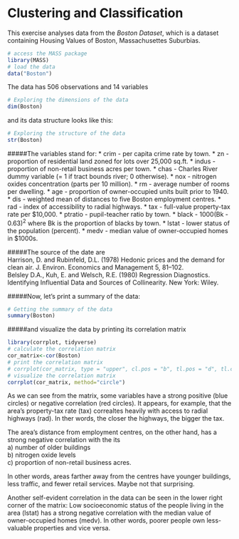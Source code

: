# Clustering and Classification

This exercise analyses data from the *Boston Dataset*, which is a dataset containing Housing Values of Boston, Massachusettes Suburbias.  

```r
# access the MASS package
library(MASS)
# load the data
data("Boston")
```
The data has 506 observations and 14 variables  
```r
# Exploring the dimensions of the data
dim(Boston)
```
and its data structure looks like this:
```r
# Exploring the structure of the data
str(Boston)
```
  
#####The variables stand for:
* crim - per capita crime rate by town.
* zn - proportion of residential land zoned for lots over 25,000 sq.ft.
* indus - proportion of non-retail business acres per town.
* chas - Charles River dummy variable (= 1 if tract bounds river; 0 otherwise).
* nox - nitrogen oxides concentration (parts per 10 million).
* rm - average number of rooms per dwelling.
* age - proportion of owner-occupied units built prior to 1940.
* dis - weighted mean of distances to five Boston employment centres.
* rad - index of accessibility to radial highways.
* tax - full-value property-tax rate per \$10,000.
* ptratio - pupil-teacher ratio by town.
* black - 1000(Bk - 0.63)^2^ where Bk is the proportion of blacks by town.
* lstat - lower status of the population (percent).
* medv - median value of owner-occupied homes in \$1000s.
  
#####The source of the date are  
Harrison, D. and Rubinfeld, D.L. (1978) Hedonic prices and the demand for clean air. J. Environ. Economics and Management 5, 81–102.  
Belsley D.A., Kuh, E. and Welsch, R.E. (1980) Regression Diagnostics. Identifying Influential Data and Sources of Collinearity. New York: Wiley.  
  
  
#####Now, let's print a summary of the data:  
```r
# Getting the summary of the data
summary(Boston)
```
#####and visualize the data by printing its correlation matrix  
```r
library(corrplot, tidyverse)
# calculate the correlation matrix
cor_matrix<-cor(Boston)
# print the correlation matrix
# corrplot(cor_matrix, type = "upper", cl.pos = "b", tl.pos = "d", tl.cex = 0.6)
# visualize the correlation matrix
corrplot(cor_matrix, method="circle")
```

As we can see from the matrix, some variables have a strong positive (blue circles) or negative correlation (red circles). It appears, for example, that the area's property-tax rate (tax) correaltes heavily with access to radial highways (rad). In ther words, the closer the highways, the bigger the tax.  
  
The area's distance from employment centres, on the other hand, has a strong negative correlation with the its   
a) number of older buildings   
b) nitrogen oxide levels  
c) proportion of non-retail business acres.  
  
In other words, areas farther away from the centres have younger buildings, less traffic, and fewer retail services. Maybe not that surprising.  

Another self-evident correlation in the data can be seen in the lower right corner of the matrix: Low socioeconomic status of the people living in the area (lstat) has a strong negative correlation with the median value of owner-occupied homes (medv). In other words, poorer people own less-valuable properties and vice versa.  


  